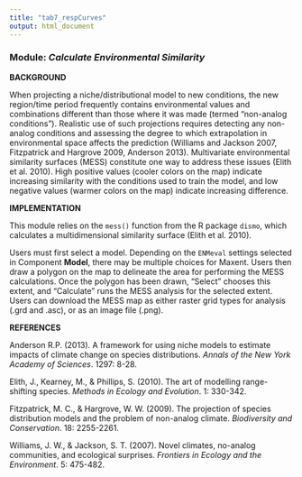 ---
title: "tab7_respCurves"
output: html_document
---

### **Module:** ***Calculate Environmental Similarity***

**BACKGROUND**  

When projecting a niche/distributional model to new conditions, the new region/time period frequently contains environmental values and combinations different than those where it was made (termed "non-analog conditions"). Realistic use of such projections requires detecting any non-analog conditions and assessing the degree to which extrapolation in environmental space affects the prediction (Williams and Jackson 2007, Fitzpatrick and Hargrove 2009, Anderson 2013). Multivariate environmental similarity surfaces (MESS) constitute one way to address these issues (Elith et al. 2010). High positive values (cooler colors on the map) indicate increasing similarity with the conditions used to train the model, and low negative values (warmer colors on the map) indicate increasing difference.

**IMPLEMENTATION** 

This module relies on the `mess()` function from the R package `dismo`, which calculates a multidimensional similarity surface (Elith et al. 2010).

Users must first select a model. Depending on the `ENMeval` settings selected in Component **Model**, there may be multiple choices for Maxent. Users then draw a polygon on the map to delineate the area for performing the MESS calculations. Once the polygon has been drawn, "Select" chooses this extent, and "Calculate" runs the MESS analysis for the selected extent. Users can download the MESS map as either raster grid types for analysis (.grd and .asc), or as an image file (.png).

**REFERENCES**

Anderson R.P. (2013). A framework for using niche models to estimate impacts of climate change on species distributions. *Annals of the New York Academy of Sciences*. 1297: 8-28.

Elith, J., Kearney, M., & Phillips, S. (2010). The art of modelling range-shifting species. *Methods in Ecology and Evolution*. 1: 330-342.

Fitzpatrick, M. C., & Hargrove, W. W. (2009). The projection of species distribution models and the problem of non-analog climate. *Biodiversity and Conservation*. 18: 2255-2261.

Williams, J. W., & Jackson, S. T. (2007). Novel climates, no-analog communities, and ecological surprises. *Frontiers in Ecology and the Environment*. 5: 475-482.

